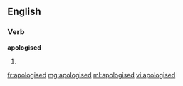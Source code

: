 ==English==

===Verb===
'''apologised'''

# {{past of|[[apologise]]}}

[[fr:apologised]]
[[mg:apologised]]
[[ml:apologised]]
[[vi:apologised]]